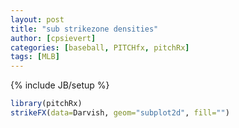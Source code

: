 ```yaml
---
layout: post
title: "sub strikezone densities"
author: [cpsievert]
categories: [baseball, PITCHfx, pitchRx]
tags: [MLB]
---
```

{% include JB/setup %}

```r
library(pitchRx)
strikeFX(data=Darvish, geom="subplot2d", fill="")
```